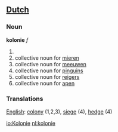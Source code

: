 ==[[Dutch]]==
=== Noun ===

'''kolonie''' ''f''

#
#collective noun for [[mieren]]
#collective noun for [[meeuwen]]
#collective noun for [[pinguins]]
#collective noun for [[reigers]]
#collective noun for [[apen]]

=== Translations ===
[[English]]: [[colony]] (1,2,3), [[siege]] (4), [[hedge]] (4)

[[io:Kolonie]]
[[nl:kolonie]]
